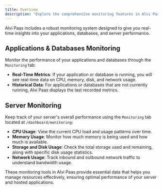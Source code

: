 ```yaml
---
title: Overview
description: "Explore the comprehensive monitoring features in Alvi Paas for tracking the performance of applications, databases, and server resources."
---
```


Alvi Paas includes a robust monitoring system designed to give you real-time insights into your applications, databases, and server performance.

## Applications & Databases Monitoring

Monitor the performance of your applications and databases through the `Monitoring` tab:

- **Real-Time Metrics**: If your application or database is running, you will see real-time data on CPU, memory, disk, and network usage.
- **Historical Data**: For applications or databases that are not currently running, Alvi Paas displays the last recorded metrics.

## Server Monitoring

Keep track of your server's overall performance using the `Monitoring` tab located at `/dashboard/monitoring`:

- **CPU Usage**: View the current CPU load and usage patterns over time.
- **Memory Usage**: Monitor how much memory is being used and how much is available.
- **Storage and Disk Usage**: Check the total storage used and remaining, along with specific disk usage statistics.
- **Network Usage**: Track inbound and outbound network traffic to understand bandwidth usage.

These monitoring tools in Alvi Paas provide essential data that helps you manage resources effectively, ensuring optimal performance of your server and hosted applications.
